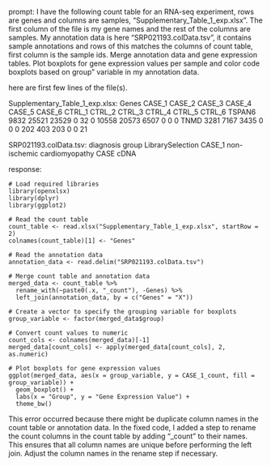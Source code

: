 prompt:
I have the following count table for an RNA-seq experiment, rows are genes and columns are samples, "Supplementary_Table_1_exp.xlsx". The first column of the file is my gene names and the rest of the columns are samples. My annotation data is here  "SRP021193.colData.tsv", it contains sample annotations and rows of this matches the columns of count table, first column is the sample ids. Merge annotation data and gene expression tables. Plot boxplots for gene expression values per sample and color code boxplots based on group" variable in my annotation data.

here are first few lines of the file(s).

Supplementary_Table_1_exp.xlsx:
Genes	CASE_1	CASE_2	CASE_3	CASE_4	CASE_5	CASE_6	CTRL_1	CTRL_2	CTRL_3	CTRL_4	CTRL_5	CTRL_6
TSPAN6	9832	25521	23529	0	32	0	10558	20573	6507	0	0	 0
TNMD	3281	 7167	 3435	0	 0	0	  202	  403	 203	0	0	21


SRP021193.colData.tsv:
diagnosis	group	LibrarySelection
CASE_1	non-ischemic cardiomyopathy	CASE	cDNA


response:
```
# Load required libraries
library(openxlsx)
library(dplyr)
library(ggplot2)

# Read the count table
count_table <- read.xlsx("Supplementary_Table_1_exp.xlsx", startRow = 2)
colnames(count_table)[1] <- "Genes"

# Read the annotation data
annotation_data <- read.delim("SRP021193.colData.tsv")

# Merge count table and annotation data
merged_data <- count_table %>%
  rename_with(~paste0(.x, "_count"), -Genes) %>%
  left_join(annotation_data, by = c("Genes" = "X"))

# Create a vector to specify the grouping variable for boxplots
group_variable <- factor(merged_data$group)

# Convert count values to numeric
count_cols <- colnames(merged_data)[-1]
merged_data[count_cols] <- apply(merged_data[count_cols], 2, as.numeric)

# Plot boxplots for gene expression values
ggplot(merged_data, aes(x = group_variable, y = CASE_1_count, fill = group_variable)) +
  geom_boxplot() +
  labs(x = "Group", y = "Gene Expression Value") +
  theme_bw()
```

This error occurred because there might be duplicate column names in the count table or annotation data. In the fixed code, I added a step to rename the count columns in the count table by adding "_count" to their names. This ensures that all column names are unique before performing the left join. Adjust the column names in the rename step if necessary.
